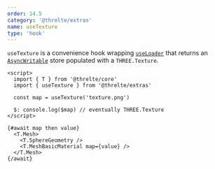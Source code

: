 ```yaml
---
order: 14.5
category: '@threlte/extras'
name: useTexture
type: 'hook'
---
```


`useTexture` is a convenience hook wrapping [`useLoader`](/docs/reference/core/hooks#useloader)
that returns an [`AsyncWritable`](/docs/reference/core/utilities#asyncwritable) store populated
with a `THREE.Texture`.

```svelte
<script>
  import { T } from '@threlte/core'
  import { useTexture } from '@threlte/extras'

  const map = useTexture('texture.png')

  $: console.log($map) // eventually THREE.Texture
</script>

{#await map then value}
  <T.Mesh>
    <T.SphereGeometry />
    <T.MeshBasicMaterial map={value} />
  </T.Mesh>
{/await}
```

